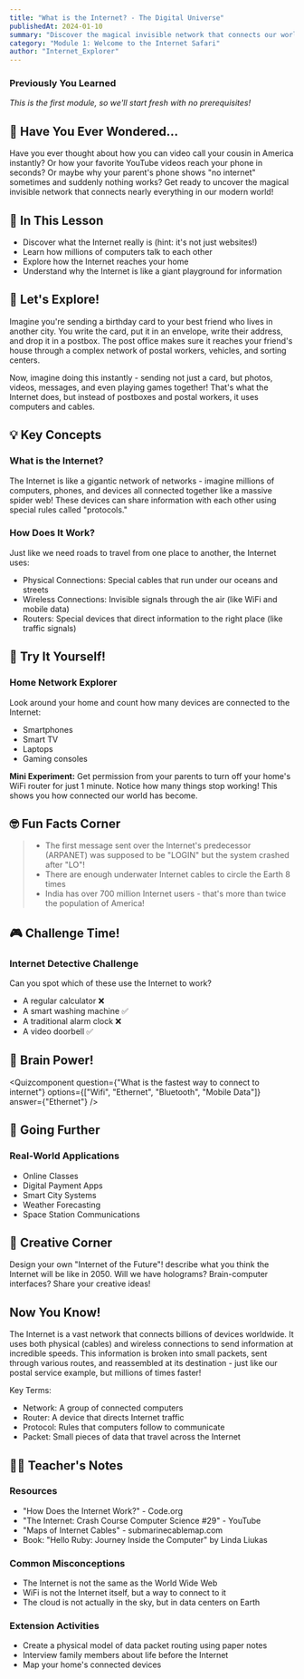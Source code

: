 ```yaml
---
title: "What is the Internet? - The Digital Universe"
publishedAt: 2024-01-10
summary: "Discover the magical invisible network that connects our world! Learn how the Internet works, from data packets to global connections, through fun activities and experiments."
category: "Module 1: Welcome to the Internet Safari"
author: "Internet_Explorer"
---
```


### Previously You Learned

_This is the first module, so we'll start fresh with no prerequisites!_

## 🤔 Have You Ever Wondered...

Have you ever thought about how you can video call your cousin in America instantly? Or how your favorite YouTube videos reach your phone in seconds? Or maybe why your parent's phone shows "no internet" sometimes and suddenly nothing works? Get ready to uncover the magical invisible network that connects nearly everything in our modern world!

## 🎯 In This Lesson

- Discover what the Internet really is (hint: it's not just websites!)
- Learn how millions of computers talk to each other
- Explore how the Internet reaches your home
- Understand why the Internet is like a giant playground for information

## 🧪 Let's Explore!

Imagine you're sending a birthday card to your best friend who lives in another city. You write the card, put it in an envelope, write their address, and drop it in a postbox. The post office makes sure it reaches your friend's house through a complex network of postal workers, vehicles, and sorting centers.

Now, imagine doing this instantly - sending not just a card, but photos, videos, messages, and even playing games together! That's what the Internet does, but instead of postboxes and postal workers, it uses computers and cables.

## 💡 Key Concepts

### What is the Internet?

The Internet is like a gigantic network of networks - imagine millions of computers, phones, and devices all connected together like a massive spider web! These devices can share information with each other using special rules called "protocols."

### How Does It Work?

Just like we need roads to travel from one place to another, the Internet uses:

- Physical Connections: Special cables that run under our oceans and streets
- Wireless Connections: Invisible signals through the air (like WiFi and mobile data)
- Routers: Special devices that direct information to the right place (like traffic signals)
  <PacketRoutingGame />

## 🏃 Try It Yourself!

### Home Network Explorer

Look around your home and count how many devices are connected to the Internet:

- Smartphones
- Smart TV
- Laptops
- Gaming consoles

**Mini Experiment:** Get permission from your parents to turn off your home's WiFi router for just 1 minute. Notice how many things stop working! This shows you how connected our world has become.

## 🤓 Fun Facts Corner

> - The first message sent over the Internet's predecessor (ARPANET) was supposed to be "LOGIN" but the system crashed after "LO"!
> - There are enough underwater Internet cables to circle the Earth 8 times
> - India has over 700 million Internet users - that's more than twice the population of America!

## 🎮 Challenge Time!

### Internet Detective Challenge

Can you spot which of these use the Internet to work?

- A regular calculator ❌
- A smart washing machine ✅
- A traditional alarm clock ❌
- A video doorbell ✅

<HomeNetworkFinder />

## 📝 Brain Power!

<Quizcomponent
  question={"What is the fastest way to connect to internet"}
  options={["Wifi", "Ethernet", "Bluetooth", "Mobile Data"]}
  answer={"Ethernet"}
/>

## 🌈 Going Further

### Real-World Applications

- Online Classes
- Digital Payment Apps
- Smart City Systems
- Weather Forecasting
- Space Station Communications
  <Quizcomponent />

## 🎨 Creative Corner

Design your own "Internet of the Future"! describe what you think the Internet will be like in 2050. Will we have holograms? Brain-computer interfaces? Share your creative ideas!

## Now You Know!

The Internet is a vast network that connects billions of devices worldwide. It uses both physical (cables) and wireless connections to send information at incredible speeds. This information is broken into small packets, sent through various routes, and reassembled at its destination - just like our postal service example, but millions of times faster!

Key Terms:

- Network: A group of connected computers
- Router: A device that directs Internet traffic
- Protocol: Rules that computers follow to communicate
- Packet: Small pieces of data that travel across the Internet

## 👩‍🏫 Teacher's Notes

### Resources

- "How Does the Internet Work?" - Code.org
- "The Internet: Crash Course Computer Science #29" - YouTube
- "Maps of Internet Cables" - submarinecablemap.com
- Book: "Hello Ruby: Journey Inside the Computer" by Linda Liukas

### Common Misconceptions

- The Internet is not the same as the World Wide Web
- WiFi is not the Internet itself, but a way to connect to it
- The cloud is not actually in the sky, but in data centers on Earth

### Extension Activities

- Create a physical model of data packet routing using paper notes
- Interview family members about life before the Internet
- Map your home's connected devices
